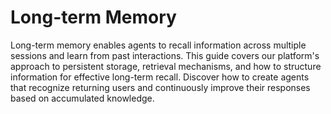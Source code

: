 # Long-term Memory

Long-term memory enables agents to recall information across multiple sessions and learn from past interactions. This guide covers our platform's approach to persistent storage, retrieval mechanisms, and how to structure information for effective long-term recall. Discover how to create agents that recognize returning users and continuously improve their responses based on accumulated knowledge. 